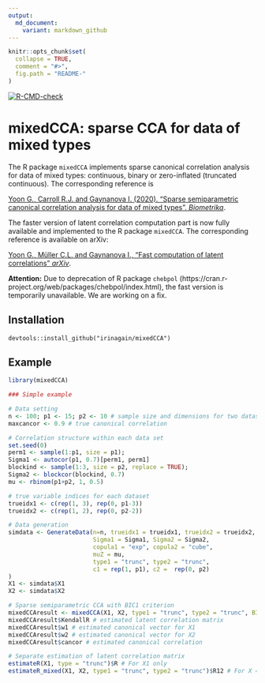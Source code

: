 ```yaml
---
output:
  md_document:
    variant: markdown_github
---
```


<!-- README.md is generated from README.Rmd. Please edit that file -->

```r
knitr::opts_chunk$set(
  collapse = TRUE,
  comment = "#>",
  fig.path = "README-"
)
```

<!-- badges: start -->
  [![R-CMD-check](https://github.com/irinagain/mixedCCA/workflows/R-CMD-check/badge.svg)](https://github.com/irinagain/mixedCCA/actions)
<!-- badges: end -->

# mixedCCA: sparse CCA for data of mixed types

The R package `mixedCCA` implements sparse canonical correlation analysis for data of mixed types: continuous, binary or zero-inflated (truncated continuous). The corresponding reference is

[Yoon G., Carroll R.J. and Gaynanova I. (2020). "Sparse semiparametric canonical correlation analysis for data of mixed types". *Biometrika*](https://doi.org/10.1093/biomet/asaa007).

The faster version of latent correlation computation part is now fully available and implemented to the R package `mixedCCA`. The corresponding reference is available on arXiv: 

[Yoon G., M&uuml;ller C.L. and Gaynanova I., "Fast computation of latent correlations" *arXiv*](https://arxiv.org/abs/2006.13875).

**Attention:** Due to deprecation of R package `chebpol` (https://cran.r-project.org/web/packages/chebpol/index.html), the fast version is temporarily unavailable. We are working on a fix.


## Installation

```install
devtools::install_github("irinagain/mixedCCA")
```


## Example

```r
library(mixedCCA)

### Simple example

# Data setting
n <- 100; p1 <- 15; p2 <- 10 # sample size and dimensions for two datasets.
maxcancor <- 0.9 # true canonical correlation

# Correlation structure within each data set
set.seed(0)
perm1 <- sample(1:p1, size = p1);
Sigma1 <- autocor(p1, 0.7)[perm1, perm1]
blockind <- sample(1:3, size = p2, replace = TRUE);
Sigma2 <- blockcor(blockind, 0.7)
mu <- rbinom(p1+p2, 1, 0.5)

# true variable indices for each dataset
trueidx1 <- c(rep(1, 3), rep(0, p1-3))
trueidx2 <- c(rep(1, 2), rep(0, p2-2))

# Data generation
simdata <- GenerateData(n=n, trueidx1 = trueidx1, trueidx2 = trueidx2, maxcancor = maxcancor,
                        Sigma1 = Sigma1, Sigma2 = Sigma2,
                        copula1 = "exp", copula2 = "cube",
                        muZ = mu,
                        type1 = "trunc", type2 = "trunc",
                        c1 = rep(1, p1), c2 =  rep(0, p2)
)
X1 <- simdata$X1
X2 <- simdata$X2

# Sparse semiparametric CCA with BIC1 criterion
mixedCCAresult <- mixedCCA(X1, X2, type1 = "trunc", type2 = "trunc", BICtype = 1)
mixedCCAresult$KendallR # estimated latent correlation matrix
mixedCCAresult$w1 # estimated canonical vector for X1
mixedCCAresult$w2 # estimated canonical vector for X2
mixedCCAresult$cancor # estimated canonical correlation

# Separate estimation of latent correlation matrix
estimateR(X1, type = "trunc")$R # For X1 only
estimateR_mixed(X1, X2, type1 = "trunc", type2 = "trunc")$R12 # For X = (X1, X2)
```
